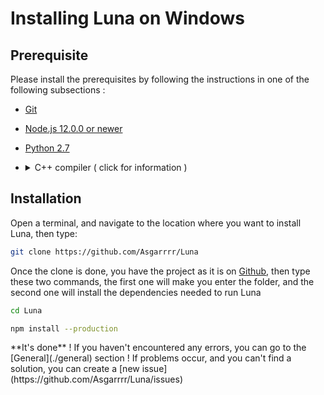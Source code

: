 
# Installing Luna on Windows

## Prerequisite
Please install the prerequisites by following the instructions in one of the following subsections :

- [Git](https://git-scm.com/book/en/v2/Getting-Started-Installing-Git)
- [Node.js 12.0.0 or newer](https://nodejs.org/en/)
- [Python 2.7](https://www.python.org/downloads/release/python-270/)
- <details>
    <summary style={{ display: 'inline' }}>
        C++ compiler ( click for information )
    </summary>
    Once nodejs, npm ( *Installs at the same time as nodejs* )  and Python 2.7 installed,

    Open cmd or powershell as administrator,

    ![powershellAdmin](/installation/window/powershellAdmin.png)

    Run the following command :

    ` npm install --global windows-build-tools `

    After installation, npm will automatically execute this module, which downloads and installs Visual C++ Build Tools, provided free of charge for most users by Microsoft (as part of Visual Studio Community, please consult the license to determine whether or not you're eligible). These tools are required to compile popular native modules.
    ![Windows build tools installation](https://user-images.githubusercontent.com/1426799/45007904-bde9f280-afb4-11e8-8a35-c77dffaffa2a.gif)
</details>

## Installation


Open a terminal, and navigate to the location where you want to install Luna, then type:

```bash
git clone https://github.com/Asgarrrr/Luna
```

Once the clone is done, you have the project as it is on [Github](https://github.com/Asgarrrr/Luna),
then type these two commands, the first one will make you enter the folder, and the second one will install
the dependencies needed to run Luna

```bash
cd Luna
```

```bash
npm install --production
```

<Callout emoji="🔥">
  **It's done** ! If you haven't encountered any errors, you can go to the [General](./general) section !
  If problems occur, and you can't find a solution, you can create a [new issue](https://github.com/Asgarrrr/Luna/issues)
</Callout>

